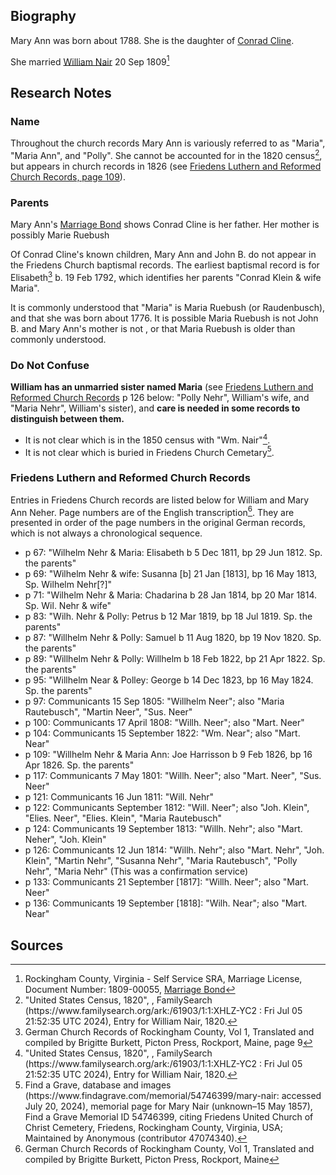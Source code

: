 == Biography ==

Mary Ann was born about 1788. She is the daughter of [[Cline-6479|Conrad Cline]].

She married [[Nair-William.wikitext|William Nair]] 20 Sep 1809<ref>Rockingham County, Virginia - Self Service SRA, Marriage License, Document Number: 1809-00055, [https://rockinghamcountyva-web.tylerhost.net/web/document/DOCCACS-2747165?search=DOCSEARCH133S8 Marriage Bond]</ref>

== Research Notes ==

=== Name ===
Throughout the church records Mary Ann is variously referred to as "Maria", "Maria Ann", and "Polly". She cannot be accounted for in the 1820 census<ref>"United States Census, 1820", , FamilySearch (https://www.familysearch.org/ark:/61903/1:1:XHLZ-YC2 : Fri Jul 05 21:52:35 UTC 2024), Entry for William Nair, 1820.</ref>, but appears in church records in 1826 (see [[#Friedens_Luthern_and_Reformed_Church_Records|Friedens Luthern and Reformed Church Records, page 109]]).

=== Parents ===
Mary Ann's [https://rockinghamcountyva-web.tylerhost.net/web/document/DOCCACS-2747165?search=DOCSEARCH133S8 Marriage Bond] shows Conrad Cline is her father.  Her mother is possibly Marie Ruebush

Of Conrad Cline's known children, Mary Ann and John B. do not appear in the Friedens Church baptismal records.  The earliest baptismal record is for Elisabeth<ref>German Church Records of Rockingham County, Vol 1, Translated and compiled by Brigitte Burkett, Picton Press, Rockport, Maine, page 9</ref> b. 19 Feb 1792, which identifies her parents "Conrad Klein & wife Maria".

It is commonly understood that "Maria" is Maria Ruebush (or Raudenbusch), and that she was born about 1776.  It is possible Maria Ruebush is not John B. and Mary Ann's mother is not , or that Maria Ruebush is older than commonly understood.

=== Do Not Confuse ===
'''William has an unmarried sister named Maria''' (see [[#Friedens_Luthern_and_Reformed_Church_Records|Friedens Luthern and Reformed Church Records]] p 126 below: "Polly Nehr", William's wife, and "Maria Nehr", William's sister), and '''care is needed in some records to distinguish between them.'''
* It is not clear which is in the 1850 census with "Wm. Nair"<ref>"United States Census, 1820", , FamilySearch (https://www.familysearch.org/ark:/61903/1:1:XHLZ-YC2 : Fri Jul 05 21:52:35 UTC 2024), Entry for William Nair, 1820.</ref>.
* It is not clear which is buried in Friedens Church Cemetary<ref>Find a Grave, database and images (https://www.findagrave.com/memorial/54746399/mary-nair: accessed July 20, 2024), memorial page for Mary Nair (unknown–15 May 1857), Find a Grave Memorial ID 54746399, citing Friedens United Church of Christ Cemetery, Friedens, Rockingham County, Virginia, USA; Maintained by Anonymous (contributor 47074340).</ref>.

=== Friedens Luthern and Reformed Church Records ===
Entries in Friedens Church records are listed below for William and Mary Ann Neher.  Page numbers are of the English transcription<ref>German Church Records of Rockingham County, Vol 1, Translated and compiled by Brigitte Burkett, Picton Press, Rockport, Maine</ref>.  They are presented in order of the page numbers in the original German records, which is not always a chronological sequence.
* p 67: "Wilhelm Nehr & Maria:  Elisabeth b 5 Dec 1811, bp 29 Jun 1812. Sp. the parents"
* p 69: "Wilhelm Nehr & wife:  Susanna [b] 21 Jan [1813], bp 16 May 1813, Sp. Wilhelm Nehr[?]"
* p 71: "Wilhelm Nehr & Maria:  Chadarina b 28 Jan 1814, bp 20 Mar 1814. Sp. Wil. Nehr & wife"
* p 83: "Wilh. Nehr & Polly:  Petrus b 12 Mar 1819, bp 18 Jul 1819. Sp. the parents"
* p 87: "Willhelm Nehr & Polly:  Samuel b 11 Aug 1820, bp 19 Nov 1820.  Sp. the parents"
* p 89: "Willhelm Nehr & Polly:  Willhelm b 18 Feb 1822, bp 21 Apr 1822.  Sp. the parents"
* p 95: "Willhelm Near & Polley:  George b 14 Dec 1823, bp 16 May 1824.  Sp. the parents"
* p 97: Communicants 15 Sep 1805:  "Willhelm Neer"; also "Maria Rautebusch", "Martin Neer", "Sus. Neer"
* p 100: Communicants 17 April 1808:  "Willh. Neer"; also "Mart. Neer"
* p 104: Communicants 15 September 1822:  "Wm. Near"; also "Mart. Near"
* p 109: "Willhelm Nehr & Maria Ann:  Joe Harrisson b 9 Feb 1826, bp 16 Apr 1826.  Sp. the parents"
* p 117: Communicants 7 May 1801:  "Willh. Neer"; also "Mart. Neer", "Sus. Neer" 
* p 121: Communicants 16 Jun 1811:  "Will. Nehr"
* p 122: Communicants September 1812:  "Will. Neer"; also "Joh. Klein", "Elies. Neer", "Elies. Klein", "Maria Rautebusch"
* p 124: Communicants 19 September 1813:  "Willh. Nehr"; also "Mart. Neher", "Joh. Klein"
* p 126: Communicants 12 Jun 1814: "Willh. Nehr"; also "Mart. Nehr", "Joh. Klein", "Martin Nehr", "Susanna Nehr", "Maria Rautebusch", "Polly Nehr", "Maria Nehr" (This was a confirmation service)
* p 133: Communicants 21 September [1817]:  "Willh. Neer"; also "Mart. Neer"
* p 136: Communicants 19 September [1818]:  "Wilh. Near"; also "Mart. Near"
 
== Sources ==
<references />
